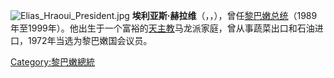{{Unreferenced|time=2020-03-22T08:13:44+00:00}}
{{expand english|time=2020-03-22}}
[[File:Elias_Hraoui_President.jpg|thumb]]
'''埃利亚斯·赫拉维'''（{{lang-ar|الياس الهراوي}}，{{lang-en|Elias Hrawi}}，{{bd|1925年|9月4日|2006年|7月6日|Hrawi, Elias}}），曾任[[黎巴嫩总统|黎巴嫩总统]]（1989年至1999年）。他出生于一个富裕的[[天主教|天主教]]马龙派家庭，曾从事蔬菜出口和石油进口，1972年当选为黎巴嫩国会议员。

{{Lebanon-bio-stub}}
{{Authority control}}
{{DEFAULTSORT:Hrawi, Elias}}
[[Category:黎巴嫩總統|Category:黎巴嫩總統]]